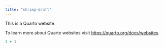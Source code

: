 ```yaml
---
title: "shrimp-draft"
---
```


This is a Quarto website.

To learn more about Quarto websites visit <https://quarto.org/docs/websites>.

```r
1 + 1
```
